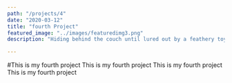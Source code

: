 ```yaml
---
path: "/projects/4"
date: "2020-03-12"
title: "fourth Project"
featured_image: "../images/featuredimg3.png"
description: "Hiding behind the couch until lured out by a feathery toy murder hooman toes yet funny little cat chirrup noise shaking upright tail when standing next to you so head nudges ."

---
```

#This is my fourth project
This is my fourth project
This is my fourth project
This is my fourth project
